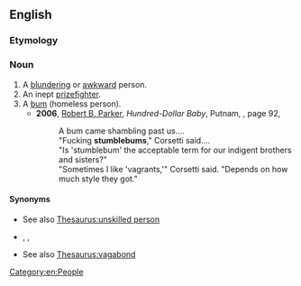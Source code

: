 ==English==

===Etymology===
{{compound|en|stumble|bum}}

===Noun===
{{en-noun}}

# A [[blundering]] or [[awkward]] person.
# An inept [[prizefighter]].
# A [[bum]] (homeless person).
#* '''2006''', [[w:Robert B. Parker|Robert B. Parker]], ''Hundred-Dollar Baby'', Putnam, {{ISBN|0399153764}}, page 92,
#*: A bum came shambling past us....
#*: "Fucking '''stumblebums'''," Corsetti said....
#*: "Is 'stumblebum' the acceptable term for our indigent brothers and sisters?"
#*: "Sometimes I like 'vagrants,'" Corsetti said. "Depends on how much style they got."

====Synonyms====
* {{sense|blundering person}} See also [[Thesaurus:unskilled person]]
* {{sense|inept prizefighter}} {{l|en|ham-and-egger}}, {{l|en|palooka}}, {{l|en|tomato can}}
* {{sense|homeless person}} See also [[Thesaurus:vagabond]]

[[Category:en:People]]
